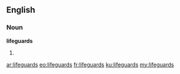 ==English==

===Noun===
'''lifeguards'''

# {{plural of|[[lifeguard]]}}

[[ar:lifeguards]]
[[eo:lifeguards]]
[[fr:lifeguards]]
[[ku:lifeguards]]
[[my:lifeguards]]